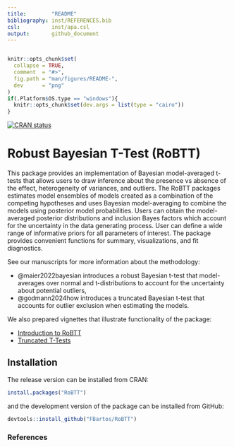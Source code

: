 ```yaml
---
title:        "README"
bibliography: inst/REFERENCES.bib
csl:          inst/apa.csl
output:       github_document
---
```


<!-- README.md is generated from README.Rmd. Please edit that file -->
```r

```
```r
knitr::opts_chunk$set(
  collapse = TRUE,
  comment  = "#>",
  fig.path = "man/figures/README-",
  dev      = "png"
)
if(.Platform$OS.type == "windows"){
  knitr::opts_chunk$set(dev.args = list(type = "cairo"))
}
```

<!-- badges: start -->
[![CRAN status](https://www.r-pkg.org/badges/version/RoBTT)](https://CRAN.R-project.org/package=RoBTT)
<!-- badges: end -->

<!-- 
#[![R-CRAN-check](https://github.com/FBartos/RoBTT/workflows/R-CMD-check/badge.svg)](https://github.com/FBartos/RoBTT/actions)
[![R-tests](https://github.com/FBartos/RoBTT/workflows/R-CMD-tests/badge.svg)](https://github.com/FBartos/RoBTT/actions)
#[![Codecov test coverage](https://codecov.io/gh/FBartos/RoBTT/branch/master/graph/badge.svg)](https://app.codecov.io/gh/FBartos/RoBTT?branch=master)
-->

# Robust Bayesian T-Test (RoBTT)

This package provides an implementation of Bayesian model-averaged t-tests that allows users to draw inference about the presence vs absence of the effect, heterogeneity of variances, and outliers. The RoBTT packages estimates model ensembles of models created as a combination of the competing hypotheses and uses Bayesian model-averaging to combine the models using posterior model probabilities. Users can obtain the model-averaged posterior distributions and inclusion Bayes factors which account for the uncertainty in the data generating process. User can define a wide range of informative priors for all parameters of interest. The package provides convenient functions for summary, visualizations, and fit diagnostics.

See our manuscripts for more information about the methodology:

  - @maier2022bayesian introduces a robust Bayesian t-test that model-averages over normal and t-distributions to account for the uncertainty about potential outliers,
  - @godmann2024how introduces a truncated Bayesian t-test that accounts for outlier exclusion when estimating the models.

We also prepared vignettes that illustrate functionality of the package:

 - [Introduction to RoBTT](https://fbartos.github.io/RoBTT/articles/Introduction_to_RoBTT.html)
 - [Truncated T-Tests](https://fbartos.github.io/RoBTT/articles/Truncated_t_test.html)


## Installation

The release version can be installed from CRAN:
``` r
install.packages("RoBTT")
```
and the development version of the package can be installed from GitHub:

``` r
devtools::install_github("FBartos/RoBTT")
```


### References

